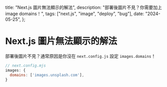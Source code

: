   title: "Next.js 圖片無法顯示的解法",
  description: "部署後圖片不見？你需要加上 image domains！",
  tags: ["next.js", "image", "deploy", "bug"],
  date: "2024-05-25",
};

# Next.js 圖片無法顯示的解法

部署後圖片不見？通常原因是你沒在 `next.config.js` 設定 `images.domains`！

```js
// next.config.mjs
images: {
  domains: ['images.unsplash.com'],
}
```
